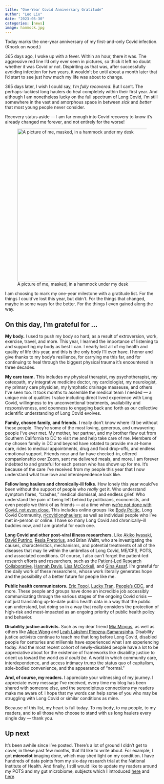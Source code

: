 ```yaml
---
title: "One-Year Covid Anniversary Gratitude"
author: "Leo Liu"
date: "2023-05-30"
categories: [news]
image: hammock.jpg
---
```


Today marks the one-year anniversary of my first-and-only Covid infection. (Knock on wood.)

365 days ago, I woke up with a fever. Within an hour, there it was. The aggressive red line I'd only ever seen in pictures, so thick it left no doubt whether it was Covid or not. Dispiriting as that was, after successfully avoiding infection for two years, it wouldn't be until about a month later that I'd start to see just how much my life was about to change.

365 days later, I wish I could say, *I'm fully recovered*. But I can't. The perhaps-luckiest long haulers do heal completely within their first year. And although I am nonetheless lucky on the full spectrum of Long Covid, I'm still somewhere in the vast and amorphous space in between *sick* and *better* that most young people never consider.

Recovery status aside --- I am far enough into Covid recovery to know it's already changed me forever, and not entirely for the worse!

![A picture of me, masked, in a hammock under my desk](hammock.jpg){fig-alt="An Asian man smiling, wearing a mask, and in a hammock under his desk" fig-align="left" width="500"}

I am choosing to mark my one-year milestone with a gratitude list. For the things I could've lost this year, but didn't. For the things that changed, maybe in some ways for the better. For the things I even gained along the way.

## On this day, I'm grateful for ...

**My body.** I used to push my body so hard, as a result of extroversion, work, exercise, travel, and more. This year, I learned the importance of listening to and supporting my body as best I can. I nearly lost all of my health and quality of life this year, and this is the only body I'll ever have. I honor and give thanks to my body's resilience, for carrying me this far, and for continuing to heal through the biggest physical trauma it's encountered in three decades.

**My care team.** This includes my physical therapist, my psychotherapist, my osteopath, my integrative medicine doctor, my cardiologist, my neurologist, my primary care physician, my lymphatic drainage masseuse, and others I've seen too. It took months to assemble the medical team I needed --- a unique mix of qualities I value including direct lived experience with Long Covid, willingness to try unconventional treatments, availability and responsiveness, and openness to engaging back and forth as our collective scientific understanding of Long Covid evolves.

**Family, chosen family, and friends.** I really don't know where I'd be without these people. They're some of the most loving, generous, and unwavering people I've ever met. My mother, her partner, and my brother flew out from Southern California to DC to visit me and help take care of me. Members of my chosen family in DC and beyond have rotated to provide me at-home care, rides to medical appointments, drug and food drop-offs, and endless emotional support. Friends near and far have checked-in, offered companionship over Zoom, sent me delivered meals, and more. I am forever indebted to and grateful for each person who has shown up for me. It's because of the care I've received from my people this year that I now understand what true love and interdependence look like.

**Fellow long haulers and chronically-ill folks.** How lonely this year would've been without the support of people who *really* get it. Who understand symptom flares, "crashes," medical dismissal, and endless grief. Who understand the pain of being left behind by politicians, economists, and even people we think of as friends --- at a time when [we're not done with Covid, not even close.](https://www.theguardian.com/society/2023/may/27/immunologist-akiko-iwasaki-we-are-not-done-with-covid-not-even-close?CMP=share_btn_tw) This includes online groups like [Body Politic](https://www.wearebodypolitic.com/), Long Covid Community, [r/covidlonghaulers](https://www.reddit.com/r/covidlonghaulers/); as well as individual people who I've met in-person or online. I have so many Long Covid and chronically-ill buddies now, and I am grateful for each one.

**Long Covid and other post-viral illness researchers.** Like [Akiko Iwasaki](https://twitter.com/VirusesImmunity), [David Putrino](https://twitter.com/PutrinoLab), [Resia Pretorius](https://twitter.com/resiapretorius), and Brian Walitt, who are investigating the causes, characteristics, mechanisms, and potential treatments of all of the diseases that may lie within the umbrellas of Long Covid, ME/CFS, POTS, and associated conditions. Of course, I also can't forget the patient-led research efforts and researchers, such as the [Patient-Led Research Collaborative](https://patientresearchcovid19.com/), [Hannah Davis](https://www.nature.com/articles/s41579-022-00846-2), [Lisa McCorkell](https://osf.io/n9e75/), and [Gina Assaf](https://www.thelancet.com/journals/eclinm/article/PIIS2589-5370(21)00299-6/fulltext#%20). I'm grateful for the daily work of these researchers, whose work literally generates hope and the possibility of a better future for people like me.

**Public health communicators.** [Eric Topol](https://erictopol.substack.com/), [Lucky Tran](https://twitter.com/luckytran), [People's CDC](https://peoplescdc.org/), and more. These people and groups have done an incredible job accessibly communicating through the various stages of the ongoing Covid crisis --- not just translating up-to-date public health data in a way that the public can understand, but doing so in a way that really considers the protection of high-risk and most-impacted as an ongoing priority of public health policy and behavior.

**Disability justice activists.** Such as my dear friend [Mia Mingus](https://leavingevidence.wordpress.com/), as well as others like [Alice Wong](https://www.penguinrandomhouse.com/books/688504/year-of-the-tiger-by-alice-wong/) and [Leah Lakshmi Piepzna-Samarasinha](https://bookshop.org/p/books/the-future-is-disabled-prophecies-love-notes-and-mourning-songs-leah-lakshmi-piepzna-samarasinha/18247280?ean=9781551528915). Disability justice activists continue to teach me that long before Long Covid, disabled people for centuries and millennia have experienced what I am experiencing today. And the most recent cohort of newly-disabled people have a lot to be appreciative about for the existence of frameworks like disability justice to orient us toward the world *as it could be*. A world in which community care, interdependence, and access intimacy trump the status quo of capitalism, able-bodied convenience, and the appearance of "normal."

**And, of course, my readers.** I appreciate your witnessing of my journey. I appreciate every message I've received, every time my blog has been shared with someone else, and the serendipitous connections my readers make me aware of. I hope that my words can help some of you who may be struggling with Long Covid or similar conditions as mine.

Because of this list, my heart is full today. To my body, to my people, to my readers, and to all those who choose to stand with us long haulers every single day --- thank you.

## Up next

It's been awhile since I've posted. There's a lot of ground I didn't get to cover, in these past few months, that I'd like to write about. For example, I got **microclot** imaging done, which may shed light on my condition. I have hundreds of data points from my six-day research trial at the National Institute of Health. And finally, I still would like to update my readers around my POTS and my gut microbiome, subjects which I introduced [here](https://leonidliu.github.io/long_covid_blog/posts/pots-1/) and [here](https://leonidliu.github.io/long_covid_blog/posts/gut-1/).
